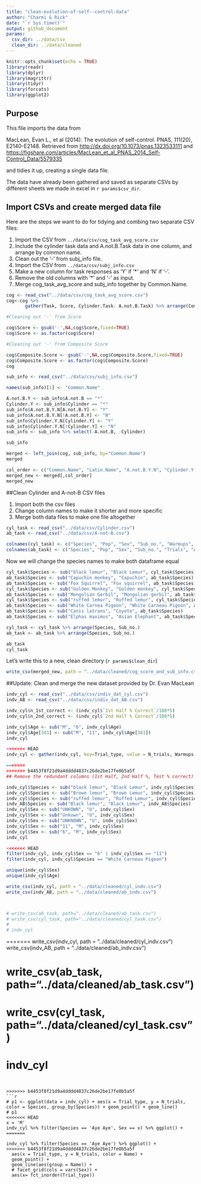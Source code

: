 ```yaml
---
title: "clean-evolution-of-self--control-data"
author: "Charmi & Rick"
date: "`r Sys.time()`"
output: github_document
params:
  csv_dir: ../data/csv
  clean_dir: ../data/cleaned
---
```


```r
knitr::opts_chunk$set(echo = TRUE)
library(readr)
library(dplyr)
library(magrittr)
library(tidyr)
library(forcats)
library(ggplot2)
```

## Purpose

This file imports the data from 

MacLean, Evan L., et al (2014). The evolution of self-control. PNAS, 111(20), E2140-E2148. Retrieved from <http://dx.doi.org/10.1073/pnas.1323533111> and <https://figshare.com/articles/MacLean_et_al_PNAS_2014_Self-Control_Data/5579335>

and tidies it up, creating a single data file.

The data have already been gathered and saved as separate CSVs by different sheets we made in excel in `r params$csv_dir`.

## Import CSVs and create merged data file

Here are the steps we want to do for tidying and combing two separate CSV files:

1. Import the CSV from `../data/csv/cog_task_avg_score.csv`
2. Include the cylinder task data and A.not.B.Task data in one column, and arrange by common name.
3. Clean out the '-' from subj_info file.
4. Import the CSV from `../data/csv/subj_info.csv`
5. Make a new column for task responses as 'Y' if '*' and 'N' if '-'.
6. Remove the old columns with '*' and '-' as input.
7. Merge cog_task_avg_score and subj_info together by Common.Name.


```r
cog <- read_csv("../data/csv/cog_task_avg_score.csv")
cog<-cog %>%
       gather(Task, Score, Cylinder.Task: A.not.B.Task) %>% arrange(Common.Name)

#Cleaning out '-' from Score

cog$Score <- gsub('-',NA,cog$Score,fixed=TRUE)
cog$Score <- as.factor(cog$Score)

#Cleaning out '-' from Composite Score

cog$Composite.Score <- gsub('-',NA,cog$Composite.Score,fixed=TRUE)
cog$Composite.Score <- as.factor(cog$Composite.Score)
cog
```

```r
sub_info <- read_csv("../data/csv/subj_info.csv")

names(sub_info)[1] <- "Common.Name"

A.not.B.Y <- sub_info$A.not.B == "*"
Cylinder.Y <- sub_info$Cylinder == "*"
sub_info$A.not.B.Y.N[A.not.B.Y] <- "Y"
sub_info$A.not.B.Y.N[!A.not.B.Y] <- "N"
sub_info$Cylinder.Y.N[Cylinder.Y] <- "Y"
sub_info$Cylinder.Y.N[!Cylinder.Y] <- "N"
sub_info <- sub_info %>% select(-A.not.B, -Cylinder)

sub_info
```

```r

merged <- left_join(cog, sub_info, by="Common.Name")
merged

```

```r

col_order <- c("Common.Name", "Latin.Name", "A.not.B.Y.N", "Cylinder.Y.N", "Task", "Score", "Composite.Score", "Sex", "Age", "Population", "Subject")
merged_new <- merged[,col_order]
merged_new

```

##Clean Cylinder and A-not-B CSV files

1. Import both the csv files
2. Change column names to make it shorter and more specific
3. Merge both data files to make one file altogether

```r

cyl_task <- read_csv("../data/csv/Cylinder.csv")
ab_task <- read_csv("../data/csv/A-not-B.csv")

colnames(cyl_task) <- c("Species", "Pop", "Sex", "Sub_no.", "Warmups", "Test_percent_correct", "first_corr", "second_corr")
colnames(ab_task) <- c("Species", "Pop", "Sex", "Sub_no.", "Trials", "Accuracy")
```

Now we will change the species names to make both dataframe equal

```r

cyl_task$Species <- sub("black lemur", "Black Lemur", cyl_task$Species)
ab_task$Species <- sub("Capuchin monkey", "Capuchin", ab_task$Species)
ab_task$Species <- sub("Fox Squirrel", "Fox squirrel", ab_task$Species)
cyl_task$Species <- sub("Golden Monkey", "Golden monkey", cyl_task$Species)
ab_task$Species <- sub("Mongolian Gerbil", "Mongolian gerbil", ab_task$Species)
cyl_task$Species <- sub("ruffed lemur", "Ruffed lemur", cyl_task$Species)
ab_task$Species <- sub("White Carnea Pigeon", "White Carneau Pigeon", ab_task$Species)
ab_task$Species <- sub("Canis latrans", "Coyote", ab_task$Species)
ab_task$Species <- sub("Elphas maximus", "Asian Elephant", ab_task$Species)

cyl_task <- cyl_task %>% arrange(Species, Sub_no.)
ab_task <- ab_task %>% arrange(Species, Sub_no.)

ab_task
cyl_task

```

Let's write this to a new, clean directory (`r params$clean_dir`)

```r
write_csv(merged_new, path = "../data/cleaned/cog_score_and_sub_info.csv")
```

##Update: Clean and merge the new dataset provided by Dr. Evan MacLean

```r

indv_cyl <- read_csv("../data/csv/indiv_dat_cyl.csv")
indv_AB <- read_csv("../data/csv/indiv_dat_AB.csv")

indv_cyl$n_1st_correct <- (indv_cyl$`1st Half % Correct`/100*5)
indv_cyl$n_2nd_correct <- (indv_cyl$`2nd Half % Correct`/100*5)

indv_cyl$Age <- sub("M", "6", indv_cyl$Age)
indv_cyl$Age[381] <- sub("M", "11", indv_cyl$Age[381])
indv_cyl

<<<<<<< HEAD
indv_cyl <- gather(indv_cyl, key=Trial_type, value = N_trials, Warmups, `n_1st_correct`, `n_2nd_correct`)

=======
>>>>>>> b4453f8f21d9a4dddd4837c26de2be17fe0b5a5f
## Remove the redundant columns (1st Half, 2nd Half %, Test % correct)

indv_cyl$Species <- sub("black lemur", "Black Lemur", indv_cyl$Species)
indv_cyl$Species <- sub("Brown lemur", "Brown Lemur", indv_cyl$Species)
indv_cyl$Species <- sub("ruffed lemur", "Ruffed Lemur", indv_cyl$Species)
indv_AB$Species <- sub("Black lemur", "Black Lemur", indv_AB$Species)
indv_cyl$Sex <- sub("UNKOWN", "U", indv_cyl$Sex)
indv_cyl$Sex <- sub("Unkown", "U", indv_cyl$Sex)
indv_cyl$Sex <- sub("UNKNOWN", "U", indv_cyl$Sex)
indv_cyl$Sex <- sub("11", "M", indv_cyl$Sex)
indv_cyl$Sex <- sub("6", "M", indv_cyl$Sex)
indv_cyl

<<<<<<< HEAD
filter(indv_cyl, indv_cyl$Sex == "6" | indv_cyl$Sex == "11")
filter(indv_cyl, indv_cyl$Species == "White Carneau Pigeon")

unique(indv_cyl$Sex)
unique(indv_cyl$Age)

write_csv(indv_cyl, path = "../data/cleaned/cyl_indv.csv")
write_csv(indv_AB, path = "../data/cleaned/ab_indv.csv")



# write_csv(ab_task, path="../data/cleaned/ab_task.csv")
# write_csv(cyl_task, path="../data/cleaned/cyl_task.csv")
# 
# indv_cyl
```


=======
write_csv(indv_cyl, path = "../data/cleaned/cyl_indv.csv")
write_csv(indv_AB, path = "../data/cleaned/ab_indv.csv")

# write_csv(ab_task, path="../data/cleaned/ab_task.csv")
# write_csv(cyl_task, path="../data/cleaned/cyl_task.csv")
# 
# indv_cyl
```


>>>>>>> b4453f8f21d9a4dddd4837c26de2be17fe0b5a5f
```r

# p1 <- ggplot(data = indv_cyl) + aes(x = Trial_type, y = N_trials, color = Species, group_by(Species)) + geom_point() + geom_line()
# p1
<<<<<<< HEAD
x = 'M'
indv_cyl %>% filter(Species == 'Aye Aye', Sex == x) %>% ggplot() +
=======

indv_cyl %>% filter(Species == 'Aye Aye') %>% ggplot() +
>>>>>>> b4453f8f21d9a4dddd4837c26de2be17fe0b5a5f
  aes(x = Trial_type, y = N_trials, color = Name) +
  geom_point() +
  geom_line(aes(group = Name)) +
  # facet_grid(cols = vars(Sex)) +
  aes(x= fct_inorder(Trial_type))
```




